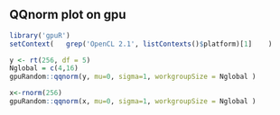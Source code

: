 <!--
%\VignetteEngine{knitr::knitr}
%\VignetteIndexEntry{qqnorm plot}
-->


##  QQnorm plot on gpu
```r
library('gpuR')
setContext(   grep('OpenCL 2.1', listContexts()$platform)[1]    )
```



```r
y <- rt(256, df = 5)
Nglobal = c(4,16)
gpuRandom::qqnorm(y, mu=0, sigma=1, workgroupSize = Nglobal )

x<-rnorm(256)
gpuRandom::qqnorm(x, mu=0, sigma=1, workgroupSize = Nglobal )
```